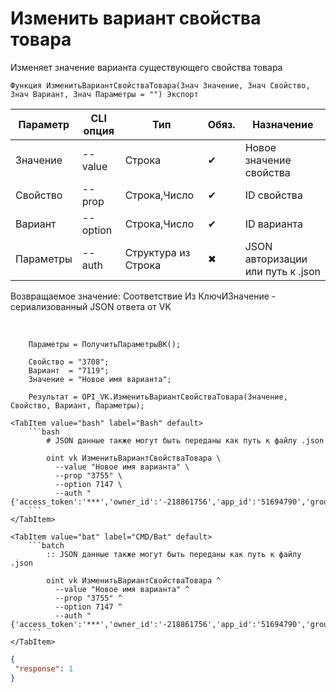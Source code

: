 ﻿---
sidebar_position: 6
description: Изменить вариант свойства товара и другие функции для работы с VK в Открытом пакете интеграций - бесплатной open-source библиотеке интеграций для 1С:Предприятие 8, OneScript и CLI
keywords: [1C, 1С, 1С:Предприятие, 1С:Предприятие 8.3, API, Интеграция, Сервисы, Обмен, OneScript, CLI, VK]
---


# Изменить вариант свойства товара
 Изменяет значение варианта существующего свойства товара



`Функция ИзменитьВариантСвойстваТовара(Знач Значение, Знач Свойство, Знач Вариант, Знач Параметры = "") Экспорт`

  | Параметр | CLI опция | Тип | Обяз. | Назначение |
  |-|-|-|-|-|
  | Значение | --value | Строка | &#x2714; | Новое значение свойства |
  | Свойство | --prop | Строка,Число | &#x2714; | ID свойства |
  | Вариант | --option | Строка,Число | &#x2714; | ID варианта |
  | Параметры | --auth | Структура из Строка | &#x2716; | JSON авторизации или путь к .json |

  
  Возвращаемое значение:   Соответствие Из КлючИЗначение - сериализованный JSON ответа от VK

<br/>




```bsl title="Пример использования для 1С:Предприятие/OneScript"
    Параметры = ПолучитьПараметрыВК();

    Свойство = "3708";
    Вариант  = "7119";
    Значение = "Новое имя варианта";

    Результат = OPI_VK.ИзменитьВариантСвойстваТовара(Значение, Свойство, Вариант, Параметры);
```
    

 <Tabs>
  
    <TabItem value="bash" label="Bash" default>
        ```bash
            # JSON данные также могут быть переданы как путь к файлу .json
            
            oint vk ИзменитьВариантСвойстваТовара \
              --value "Новое имя варианта" \
              --prop "3755" \
              --option 7147 \
              --auth "{'access_token':'***','owner_id':'-218861756','app_id':'51694790','group_id':'218861756'}"
        ```
    </TabItem>
  
    <TabItem value="bat" label="CMD/Bat" default>
        ```batch
            :: JSON данные также могут быть переданы как путь к файлу .json
            
            oint vk ИзменитьВариантСвойстваТовара ^
              --value "Новое имя варианта" ^
              --prop "3755" ^
              --option 7147 ^
              --auth "{'access_token':'***','owner_id':'-218861756','app_id':'51694790','group_id':'218861756'}"
        ```
    </TabItem>
</Tabs>


```json title="Результат"
{
 "response": 1
}
```
